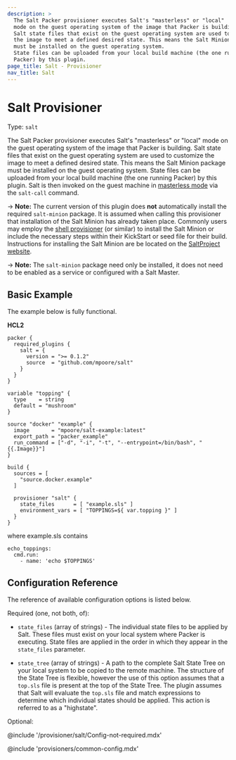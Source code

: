 ```yaml
---
description: >
  The Salt Packer provisioner executes Salt's "masterless" or "local"
  mode on the guest operating system of the image that Packer is building.
  Salt state files that exist on the guest operating system are used to customize
  the image to meet a defined desired state. This means the Salt Minion package
  must be installed on the guest operating system.
  State files can be uploaded from your local build machine (the one running
  Packer) by this plugin.
page_title: Salt - Provisioner
nav_title: Salt
---
```


# Salt Provisioner

Type: `salt`

The Salt Packer provisioner executes Salt's "masterless" or "local"
mode on the guest operating system of the image that Packer is building.
Salt state files that exist on the guest operating system are used to customize
the image to meet a defined desired state. This means the Salt Minion package
must be installed on the guest operating system.
State files can be uploaded from your local build machine (the one running
Packer) by this plugin. Salt is then invoked on the guest machine in [masterless
mode](https://docs.saltproject.io/en/latest/topics/tutorials/quickstart.html)
via the `salt-call` command.

-> **Note:** The current version of this plugin does **not** automatically install the required `salt-minion` package. It is assumed when calling this provisioner that installation of the Salt Minion has already taken place. Commonly users may employ the [shell provisioner](/packer/docs/provisioners/shell) (or similar) to install the Salt Minion or include the necessary steps within their KickStart or seed file for their build. Instructions for installing the Salt Minion are be located on the [SaltProject website](https://docs.saltproject.io/salt/install-guide/en/latest/).

-> **Note:** The `salt-minion` package need only be installed, it does not need to be enabled as a service or configured with a Salt Master.

## Basic Example

The example below is fully functional.

**HCL2**

```hcl
packer {
  required_plugins {
    salt = {
      version = ">= 0.1.2"
      source  = "github.com/mpoore/salt"
    }
  }
}

variable "topping" {
  type    = string
  default = "mushroom"
}

source "docker" "example" {
  image       = "mpoore/salt-example:latest"
  export_path = "packer_example"
  run_command = ["-d", "-i", "-t", "--entrypoint=/bin/bash", "{{.Image}}"]
}

build {
  sources = [
    "source.docker.example"
  ]

  provisioner "salt" {
    state_files      = [ "example.sls" ]
    environment_vars = [ "TOPPINGS=${ var.topping }" ]
  }
}
```

where example.sls contains

```
echo_toppings:
  cmd.run:
    - name: 'echo $TOPPINGS'
```

## Configuration Reference

The reference of available configuration options is listed below.

Required (one, not both, of):

- `state_files` (array of strings) - The individual state files to be applied by Salt. These files must exist on
	your local system where Packer is executing. State files are applied in the order
	in which they appear in the `state_files` parameter.

- `state_tree` (array of strings) - A path to the complete Salt State Tree on your local system to be copied to the remote machine.
  The structure of the State Tree is flexible, however the use of this option assumes
	that a `top.sls` file is present at the top of the State Tree. The plugin assumes that Salt will evaluate
	the `top.sls` file and match expressions to determine which individual states should be applied. This action
	is referred to as a "highstate".

Optional:

@include '/provisioner/salt/Config-not-required.mdx'

@include 'provisioners/common-config.mdx'